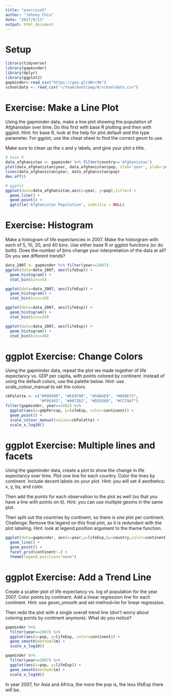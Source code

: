 ```yaml
---
title: "exercise5"
author: "Johnny Chiu"
date: "2017/9/11"
output: html_document
---
```


# Setup
```r
library(tidyverse)
library(gapminder)
library(dplyr)
library(ggplot2)
gapminder<-read_csv("https://goo.gl/dWrc9m")
schooldata <- read_csv("~/team/bootcamp/R/schooldata.csv")
```

# Exercise: Make a Line Plot
Using the gapminder data, make a line plot showing the population of Afghanistan over time. Do this first with base R plotting and then with  ggplot. Hint: for base R, look at the help for plot.default and the type parameter. For ggplot, use the cheat sheet to find the correct geom to use.

Make sure to clean up the x and y labels, and give your plot a title.

```r
# base R
data_afghanistan <- gapminder %>% filter(country=='Afghanistan')
plot(data_afghanistan$year, data_afghanistan$pop, xlab='year', ylab='population', main='Afghanistan Population')
lines(data_afghanistan$year, data_afghanistan$pop)
dev.off()

# ggplot
ggplot(data=data_afghanistan,aes(x=year, y=pop),title=) + 
  geom_line() + 
  geom_point() + 
  ggtitle('Afghanistan Population', subtitle = NULL)
```

# Exercise: Histogram
Make a histogram of life expectancies in 2007. Make the historgram with each of 5, 10, 20, and 40 bins. Use either base R or ggplot functions (or do both). Does the number of bins change your interpretation of the data at all? Do you see different trends?

```r
data_2007 <- gapminder %>% filter(year==2007)
ggplot(data=data_2007, aes(lifeExp)) +
  geom_histogram() + 
  stat_bin(bins=5)

ggplot(data=data_2007, aes(lifeExp)) +
  geom_histogram() + 
  stat_bin(bins=10)

ggplot(data=data_2007, aes(lifeExp)) +
  geom_histogram() + 
  stat_bin(bins=20)

ggplot(data=data_2007, aes(lifeExp)) +
  geom_histogram() + 
  stat_bin(bins=40)
```

# ggplot Exercise: Change Colors
Using the gapminder data, repeat the plot we made together of life expectancy vs. GDP per capita, with points colored by continent. Instead of using the default colors, use the palette below. Hint: use scale_colour_manual to set the colors.
```r
cbPalette <- c("#999999", "#E69F00", "#56B4E9", "#009E73", 
               "#F0E442", "#0072B2", "#D55E00", "#CC79A7")  
filter(gapminder, year==2002) %>% 
  ggplot(aes(x=gdpPercap, y=lifeExp, color=continent)) + 
  geom_point() + 
  scale_colour_manual(values=cbPalette) + 
  scale_x_log10()
```



# ggplot Exercise: Multiple lines and facets
Using the gapminder data, create a plot to show the change in life expectancy over time. Plot one line for each country. Color the lines by continent. Include decent labels on your plot. Hint: you will set 4 aesthetics: x, y, by, and color.

Then add the points for each observation to the plot as well (so that you have a line with points on it). Hint: you can use multiple geoms in the same plot.

Then split out the countries by continent, so there is one plot per continent. Challenge: Remove the legend on this final plot, as it is redundant with the plot labeling. Hint: look at legend.position argument to the theme function.
```r
ggplot(data=gapminder, aes(x=year,y=lifeExp,by=country,color=continent)) +  
  geom_line() + 
  geom_point() +
  facet_grid(continent~.) +
  theme(legend.position="none")
```

# ggplot Exercise: Add a Trend Line
Create a scatter plot of life expectancy vs. log of population for the year 2007. Color points by continent. Add a linear regression line for each continent. Hint: use geom_smooth and set method=lm for linear regression.

Then redo the plot with a single overall trend line (don’t worry about coloring points by continent anymore). What do you notice?

```r
gapminder %>% 
  filter(year==2007) %>%
  ggplot(aes(x=pop, y=lifeExp, color=continent)) +
  geom_smooth(method=lm) +
  scale_x_log10()

gapminder %>% 
  filter(year==2007) %>%
  ggplot(aes(x=pop, y=lifeExp)) +
  geom_smooth(method=lm) +
  scale_x_log10()
```
In year 2007, for Asia and Africa, the more the pop is, the less lifeExp there will be.

